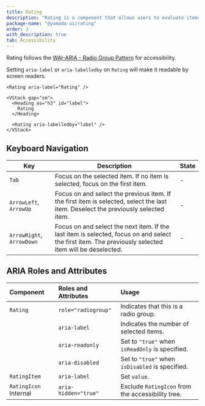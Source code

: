 ```yaml
---
title: Rating
description: "Rating is a component that allows users to evaluate items, presented in the form of icons such as stars or hearts, and visually displays the rating selected by the user."
package-name: "@yamada-ui/rating"
order: 3
with_description: true
tab: Accessibility
---
```


Rating follows the [WAI-ARIA - Radio Group Pattern](https://www.w3.org/WAI/ARIA/apg/patterns/radio/examples/radio-rating/) for accessibility.

Setting `aria-label` or `aria-labelledby` on `Rating` will make it readable by screen readers.

```tsx live=false
<Rating aria-label="Rating" />
```

```tsx live=false
<VStack gap="sm">
  <Heading as="h3" id="label">
    Rating
  </Heading>

  <Rating aria-labelledby="label" />
</VStack>
```

## Keyboard Navigation

| Key                       | Description                                                                                                                                              | State |
| ------------------------- | -------------------------------------------------------------------------------------------------------------------------------------------------------- | ----- |
| `Tab`                     | Focus on the selected item. If no item is selected, focus on the first item.                                                                             | -     |
| `ArrowLeft`, `ArrowUp`    | Focus on and select the previous item. If the first item is selected, select the last item. Deselect the previously selected item.                       | -     |
| `ArrowRight`, `ArrowDown` | Focus on and select the next item. If the last item is selected, focus on and select the first item. The previously selected item will be deselected. 　 | -     |

## ARIA Roles and Attributes

| Component                        | Roles and Attributes | Usage                                             |
| :------------------------------- | :------------------- | :------------------------------------------------ |
| `Rating`                         | `role="radiogroup"`  | Indicates that this is a radio group.             |
|                                  | `aria-label`         | Indicates the number of selected items.           |
|                                  | `aria-readonly`      | Set to `"true"` when `isReadOnly` is specified.   |
|                                  | `aria-disabled`      | Set to `"true"` when `isDisabled` is specified.   |
| `RatingItem`                     | `aria-label`         | Set `value`.                                      |
| `RatingIcon` <Tag>Internal</Tag> | `aria-hidden="true"` | Exclude `RatingIcon` from the accessibility tree. |
